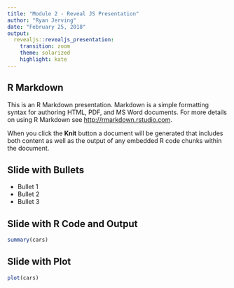 ```yaml
---
title: "Module 2 - Reveal JS Presentation"
author: "Ryan Jerving"
date: "February 25, 2018"
output: 
  revealjs::revealjs_presentation:
    transition: zoom
    theme: solarized
    highlight: kate
---
```


## R Markdown

This is an R Markdown presentation. Markdown is a simple formatting syntax for authoring HTML, PDF, and MS Word documents. For more details on using R Markdown see <http://rmarkdown.rstudio.com>.

When you click the **Knit** button a document will be generated that includes both content as well as the output of any embedded R code chunks within the document.

## Slide with Bullets

- Bullet 1
- Bullet 2
- Bullet 3

## Slide with R Code and Output

```r
summary(cars)
```

## Slide with Plot

```r
plot(cars)
```

